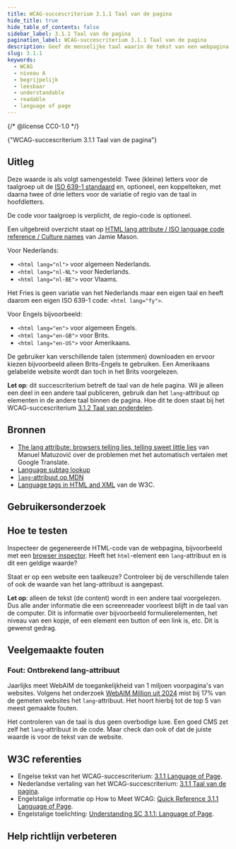 ```yaml
---
title: WCAG-succescriterium 3.1.1 Taal van de pagina
hide_title: true
hide_table_of_contents: false
sidebar_label: 3.1.1 Taal van de pagina
pagination_label: WCAG-succescriterium 3.1.1 Taal van de pagina
description: Geef de menselijke taal waarin de tekst van een webpagina is geschreven aan. Dit kan door in het html-element het attribuut ‘lang’ mee te geven.
slug: 3.1.1
keywords:
  - WCAG
  - niveau A
  - begrijpelijk
  - leesbaar
  - understandable
  - readable
  - language of page
---
```


{/* @license CC0-1.0 */}


<WcagHeadingGroup level={1} conformanceLevel="Niveau A">
  {"WCAG-succescriterium 3.1.1 Taal van de pagina"}
</WcagHeadingGroup>

## Uitleg

<Summary />

Deze waarde is als volgt samengesteld: Twee (kleine) letters voor de taalgroep uit de [ISO 639-1 standaard](https://en.wikipedia.org/wiki/List_of_ISO_639_language_codes) en, optioneel, een koppelteken, met daarna twee of drie letters voor de variatie of regio van de taal in hoofdletters.

De code voor taalgroep is verplicht, de regio-code is optioneel.

Een uitgebreid overzicht staat op [HTML lang attribute / ISO language code reference / Culture names](https://gist.github.com/JamieMason/3748498) van Jamie Mason.

Voor Nederlands:

- `<html lang="nl">` voor algemeen Nederlands.
- `<html lang="nl-NL">` voor Nederlands.
- `<html lang="nl-BE">` voor Vlaams.

Het Fries is geen variatie van het Nederlands maar een eigen taal en heeft daarom een eigen ISO 639-1 code: `<html lang="fy">`.

Voor Engels bijvoorbeeld:

- `<html lang="en">` voor algemeen Engels.
- `<html lang="en-GB">` voor Brits.
- `<html lang="en-US">` voor Amerikaans.

De gebruiker kan verschillende talen (stemmen) downloaden en ervoor kiezen bijvoorbeeld alleen Brits-Engels te gebruiken. Een Amerikaans gelabelde website wordt dan toch in het Brits voorgelezen.

**Let op**: dit succescriterium betreft de taal van de hele pagina. Wil je alleen een deel in een andere taal publiceren, gebruik dan het `lang`-attribuut op elementen in de andere taal binnen de pagina. Hoe dit te doen staat bij het WCAG-succescriterium [3.1.2 Taal van onderdelen](/wcag/3.1.2).

## Bronnen

- [<span lang="en">The lang attribute: browsers telling lies, telling sweet little lies</span>](https://www.matuzo.at/blog/lang-attribute) van Manuel Matuzović over de problemen met het automatisch vertalen met Google Translate.
- [<span lang="en">Language subtag lookup</span>](https://r12a.github.io/app-subtags/)
- [<span lang="en">`lang`-attribuut op MDN</span>](https://developer.mozilla.org/en-US/docs/Web/HTML/Global_attributes/lang)
- [<span lang="en">Language tags in HTML and XML</span>](https://www.w3.org/International/articles/language-tags/index.en) van de W3C.

## Gebruikersonderzoek

<CTAGebruikersonderzoek />

## Hoe te testen

Inspecteer de gegenereerde HTML-code van de webpagina, bijvoorbeeld met een [browser inspector](https://developer.mozilla.org/en-US/docs/Learn/Common_questions/Tools_and_setup/What_are_browser_developer_tools).
Heeft het `html`-element een `lang`-attribuut en is dit een geldige waarde?

Staat er op een website een taalkeuze? Controleer bij de verschillende talen of ook de waarde van het lang-attribuut is aangepast.

**Let op**: alleen de tekst (de content) wordt in een andere taal voorgelezen. Dus alle ander informatie die een screenreader voorleest blijft in de taal van de computer. Dit is informatie over bijvoorbeeld formulierelementen, het niveau van een kopje, of een element een button of een link is, etc. Dit is gewenst gedrag.

## Veelgemaakte fouten

### Fout: Ontbrekend lang-attribuut

Jaarlijks meet WebAIM de toegankelijkheid van 1 miljoen voorpagina's van websites. Volgens het onderzoek [WebAIM Million uit 2024](https://webaim.org/projects/million/) mist bij 17% van de gemeten websites het `lang`-attribuut. Het hoort hierbij tot de top 5 van meest gemaakte fouten.

Het controleren van de taal is dus geen overbodige luxe. Een goed CMS zet zelf het `lang`-attribuut in de code. Maar check dan ook of dat de juiste waarde is voor de tekst van de website.

## W3C referenties

- Engelse tekst van het WCAG-succescriterium: [<span lang="en">3.1.1 Language of Page</span>](https://www.w3.org/TR/WCAG22/#language-of-page).
- Nederlandse vertaling van het WCAG-succescriterium: [3.1.1 Taal van de pagina](https://www.w3.org/Translations/WCAG22-nl/#taal-van-de-pagina).
- Engelstalige informatie op <span lang="en">How to Meet WCAG</span>: [<span lang="en">Quick Reference 3.1.1 Language of Page</span>](https://www.w3.org/WAI/WCAG22/quickref/#language-of-page).
- Engelstalige toelichting: [<span lang="en">Understanding SC 3.1.1: Language of Page</span>](https://www.w3.org/WAI/WCAG22/Understanding/language-of-page.html).

<SpotlightSection>
  <Markdown omitH1 headinglevel={3}>
    <Disclaimer />
  </Markdown>
</SpotlightSection>

## Help richtlijn verbeteren

<Markdown omitH1 headinglevel={3}>
  <WCAGFooterInfo />
</Markdown>
